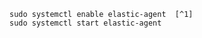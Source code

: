 

<InstallTip />

```shell
sudo systemctl enable elastic-agent  [^1]
sudo systemctl start elastic-agent
```
[^1]: The RPM package includes a service unit for Linux systems with systemd. On
these systems, you can manage ((agent)) by using the usual systemd commands. If
you don't have systemd, run `sudo service elastic-agent start`.
